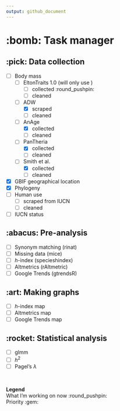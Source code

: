 ```yaml
---
output: github_document
---
```


# :bomb: Task manager

## :pick: Data collection

  - [ ] Body mass
    - [ ] EltonTraits 1.0 (will only use )
      - [ ] collected :round_pushpin:
      - [ ] cleaned
    - [ ] ADW
      - [x] scraped
      - [ ] cleaned 
    - [ ] AnAge
      - [x] collected
      - [ ] cleaned
    - [ ] PanTheria
      - [x] collected
      - [ ] cleaned
    - [ ] Smith et al.
      - [x] collected
      - [ ] cleaned
    
  - [x] GBIF geographical location
  - [x] Phylogeny
  - [ ] Human use
    - [ ] scraped from IUCN
    - [ ] cleaned
  - [ ] IUCN status

## :abacus: Pre-analysis

  - [ ] Synonym matching (rinat)
  - [ ] Missing data (mice)
  - [ ] *h*-index (specieshindex)
  - [ ] Altmetrics (rAltmetric)
  - [ ] Google Trends (gtrendsR)

## :art: Making graphs

  - [ ] *h*-index map
  - [ ] Altmetrics map
  - [ ] Google Trends map

## :rocket: Statistical analysis
  - [ ] glmm
  - [ ] *h*<sup>2</sup>
  - [ ] Pagel's $\lambda$
  
\  

**Legend**\
What I'm working on now :round_pushpin:\
Priority :gem: \